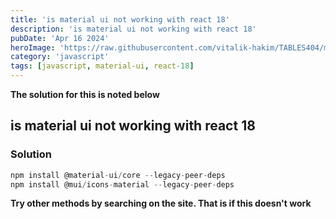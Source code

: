 ```yaml
---
title: 'is material ui not working with react 18'
description: 'is material ui not working with react 18'
pubDate: 'Apr 16 2024'
heroImage: 'https://raw.githubusercontent.com/vitalik-hakim/TABLES404/main/error_b/JavaScript.png'
category: 'javascript'
tags: [javascript, material-ui, react-18]
---
```


**The solution for this is noted below**

## is material ui not working with react 18

### Solution

```javascript
npm install @material-ui/core --legacy-peer-deps
npm install @mui/icons-material --legacy-peer-deps
```

**Try other methods by searching on the site. That is if this doesn't work**
